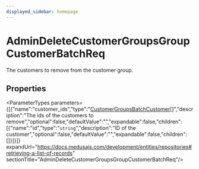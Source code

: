 ```yaml
---
displayed_sidebar: homepage
---
```



# AdminDeleteCustomerGroupsGroupCustomerBatchReq

The customers to remove from the customer group.

## Properties

<ParameterTypes parameters={[{"name":"customer_ids","type":"[CustomerGroupsBatchCustomer](medusa.CustomerGroupsBatchCustomer.mdx)[]","description":"The ids of the customers to remove","optional":false,"defaultValue":"","expandable":false,"children":[{"name":"id","type":"`string`","description":"ID of the customer","optional":false,"defaultValue":"","expandable":false,"children":[]}]}]} expandUrl="https://docs.medusajs.com/development/entities/repositories#retrieving-a-list-of-records" sectionTitle="AdminDeleteCustomerGroupsGroupCustomerBatchReq"/>

